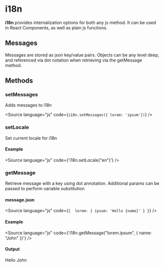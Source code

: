 
<Meta title="Utilities/I18n/Usage" component={I18nProvider} />

# i18n

**i18n** provides internalization options for both any js method. It can be used in React Components,
as well as plain js functions.

## Messages

Messages are stored as json key/value pairs. Objects can be any level deep, and
referenced via dot notation when retrieving via the getMessage method.

## Methods

### setMessages

Adds messages to i18n

<Source language="js" code={`i18n.setMessages({ lorem: 'ipsum'})`} />

### setLocale

Set current locale for i18n

#### Example

<Source language="js" code={'i18n.setLocale("en")'} />

### getMessage

Retrieve message with a key using dot annotation. Additional params can be passed to perform variable substitution

#### message.json

<Source
  language="js"
  code={`{ 
    lorem: {
      ipsum: 'Hello {name}'
    }
  }`}
/>

#### Example

<Source language="js" code={'i18n.getMessage("lorem.ipsum", { name: "John" })'} />

#### Output

Hello John
